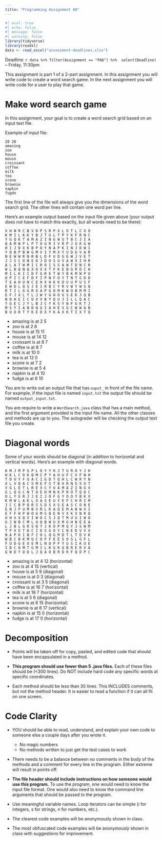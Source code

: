 ```yaml
---
title: "Programming Assignment 08"
---
```



```r
#| eval: true
#| echo: false
#| message: false
#| warning: false
library(tidyverse)
library(readxl)
data <- read_excel("assessment-deadlines.xlsx")
```


Deadline: `r data %>% filter(Assignment == "PA8") %>%  select(Deadline)` -- Friday, 11:30pm

This assignment is part 1 of a 2-part assignment. In this assignment
you will write code to create a word search game. In the next assignment
you will write code for a user to play that game.

# Make word search game

In this assignment, your goal is to create a word search grid 
based on an input text file.

Example of input file:

```
20 20
amazing
zoo
house
mouse
croissant
coffee
milk
tea
scone
brownie
napkin
fugde
```

The first line of the file will always give you the dimensions of
the word search grid. The other lines will contain one word per line.

Here's an example output based on the input file given above (your output does not have to match this exactly, but all words need to be there):

```
X H N R C B V D P S R P X L O T L C X O 
K M I L K K Y B J T G L T P Y K F R N C 
Y G Q K T A M A Z I N G W U T B C J I A 
Q A M W P L P T O U R I V R P J U K G W 
H I J D X K B P O Y N A P K I N J D W I 
Y O B P B W G M V I Y M X Y U D G V A R 
N E W W R N R B L D F U D G E W J V E T 
J J S C O N E D J D O S U V A W X I H R 
A L A T W M I C R O I S S A N T D N C R 
W L B Q N Q X O X X T F K E B G R D C H 
M I L K I I D F G R E T W Y B K M W P U 
O P I C E F D F I P N F O Y T N T G D D 
T E A H U N C E H X H K K D U U P U S F 
E W D L Q S J E I R B C Y R V W Y W S Q 
R T I L G G R X A P G O M K W O B M M I 
E F J X L Y L J W Y G H O U S E K J Q B 
N O H E I C U X V B Y Q U J I L L Q A C 
Y G E C J Y L B J C Y K S Y N F G K T J 
M S Y I A N D Q G I A H E V G C W W A B 
B U O R T Y K E D X Y K A X K T I X T Q
```

* amazing is at 2 5
* zoo is at 2 8
* house is at 15 11
* mouse is at 14 12
* croissant is at 8 7
* coffee is at 8 7
* milk is at 10 0
* tea is at 12 0
* scone is at 7 2
* brownie is at 5 4
* napkin is at 4 10
* fudge is at 6 10

You are to write out an output file that has `ouput_` in front of the file
name. For example, if the input file is named `input.txt` the output file
should be named `output_input.txt`.

You are require to write a `WordSearch.java` class that has a main
method, and the first argument provided is the input file name. All
the other classes and methods are up to you. The autograder will be
checking the output text file you create.

# Diagonal words

Some of your words should be diagonal (in addition to horizontal and vertical words). Here's an example with diagonal words.

```
K M J M P S P L O Y Y H J T U R O Y J H 
H K L C O K Q M C P Y A H U F C V F W H 
T D U Y F U A C I G D T Q H L C W R Y N 
X L V Q A C S M E F S T B X R N G S X T 
V G L E T L R E X C Y U A M A Z I N G X 
G L Q G C N T O E H M N K P R O T Q D C 
U L Y E R J J E I J O F G Y O O Y B K X 
K M W L A K L X A S E U Y E F C H R I M 
J C C B P Q R S S D S X S E A S C O N E 
E N J P U M B V R L K A Q E M A W W X I 
E F F H P W O U M S B E N V X K X N R Q 
U H X X Q V I W O C S J Q T M U U I W O 
G J N B C M L U Q B W U X M G H N E E A 
L J B L G R S Q Y J K O P M Q Y J S W M 
T P X E T D C I D S G O Y C N E D V V X 
N A P K I N F I O L Q G M D T L T D V K 
W B C B K M U C O F F E E S O S L G F L 
F U D G E U E M L N O P F Y U S I K U E 
I B C O M T G M I L K G R Q B R E R V A 
G W D Y O D L J Q A O B R D R F Q D P C 
```

* amazing is at 4 12 (horizontal)
* zoo is at 4 15 (vertical)
* house is at 5 9 (diagonal)
* mouse is at 0 3 (diagonal)
* croissant is at 3 5 (diagonal)
* coffee is at 16 7 (horizontal)
* milk is at 18 7 (horizontal)
* tea is at 5 6 (diagonal)
* scone is at 8 15 (horizontal)
* brownie is at 6 17 (vertical)
* napkin is at 15 0 (horizontal)
* fudge is at 17 0 (horizontal)

# Decomposition

* Points will be taken off for copy, pasted, and edited code that
  should have been encapsulated in a method.

* **This program should use fewer than 5 .java files.**
  Each of these files should be (<300 lines).  Do NOT include
  hard code any specific words at specific coordinates.

* Each method should be less than 30 lines.  This INCLUDES
  comments, but not the method header.  It is easier to read a 
  function if it can all fit on one screen.
  
# Code Clarity

* YOU should be able to read, understand, and explain your own code
  to someone else a couple days after you wrote it.
  
  * No magic numbers
  * No methods written to just get the test cases to work

* There needs to be a balance between no comments in the body of the
  methods and a comment for every line in the program.  Either extreme
  will result in points off.

* **The file header should include instructions on how someone would
  use this program.**  To use the program, one would need to know the
  input file format.  One would also need to know the command line arguments
  that should be passed to the program.

* Use meaningful variable names.  Loop iterators can
  be simple (i for integers, s for strings, n for numbers, etc.).

* The clearest code examples will be anonymously shown in class.

* The most obfuscated code examples will be anonymously shown in class
  with suggestions for improvement.
  
